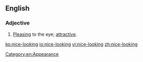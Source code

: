 ==English==

===Adjective===
{{en-adj|pos=[[nice]]-[[looking]]}}
# [[pleasing|Pleasing]] to the eye; [[attractive]].

[[Category:en:Appearance]]

[[ko:nice-looking]]
[[io:nice-looking]]
[[vi:nice-looking]]
[[zh:nice-looking]]